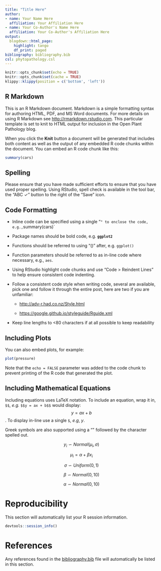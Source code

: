 ```yaml
---
title: "Title Here"
author:
- name: Your Name Here
  affiliation: Your Affiliation Here
- name: Your Co-Author's Name Here
  affiliation: Your Co-Author's Affiliation Here
output:
  blogdown::html_page:
    highlight: tango
    df_print: paged
bibliography: bibliography.bib
csl: phytopathology.csl
---
```


```r
knitr::opts_chunk$set(echo = TRUE)
knitr::opts_chunk$set(cache = TRUE)
klippy::klippy(position = c('bottom', 'left'))
```

## R Markdown

This is an R Markdown document. Markdown is a simple formatting syntax for
authoring HTML, PDF, and MS Word documents. For more details on using R Markdown
see <http://rmarkdown.rstudio.com>. This particular template is set to knit to
HTML output for inclusion in the Open Plant Pathology blog.

When you click the **Knit** button a document will be generated that includes
both content as well as the output of any embedded R code chunks within the
document. You can embed an R code chunk like this:

```r
summary(cars)
```

## Spelling

Please ensure that you have made sufficient efforts to ensure that you have used
proper spelling. Using RStudio, spell check is available in the tool bar, the
"ABC ✓" button to the right of the "Save" icon.

## Code Formatting

- Inline code can be specified using a single "`" to enclose the code, e.g.,
`summary(cars)`

- Package names should be bold code, e.g. **`ggplot2`**

- Functions should be referred to using "()" after, e.g. `ggplot()`

- Function parameters should be referred to as in-line code where necessary,
e.g., `aes`.

- Using RStudio highlight code chunks and use "Code > Reindent Lines" to help
ensure consistent code indenting.

- Follow a consistent code style when writing code, several are available, pick
one and follow it through the entire post, here are two if you are unfamiliar:
  
  - <http://adv-r.had.co.nz/Style.html>
  
  - <https://google.github.io/styleguide/Rguide.xml>
  
- Keep line lengths to <80 characters if at all possible to keep readability

## Including Plots

You can also embed plots, for example:

```r
plot(pressure)
```

Note that the `echo = FALSE` parameter was added to the code chunk to prevent
printing of the R code that generated the plot.

## Including Mathematical Equations

Including equations uses LaTeX notation. To include an equation, wrap it in,
`$$`, *e.g.* `$$y = ax + b$$` would display: $$y = ax + b$$. To display in-line
use a single `$`, *e.g*, $y$.

Greek symbols are also supported using a "\" followed by the character spelled
out.

$$y_i \backsim Normal(\mu_i, \sigma)$$

$$\mu_i = \alpha + \beta x_i$$

$$\sigma \backsim Uniform(0, 1)$$

$$\beta \backsim Normal(0, 10)$$

$$\alpha \backsim Normal(0, 10)$$

# Reproducibility

This section will automatically list your R session information.

```r
devtools::session_info()
```

# References

Any references found in the [bibliography.bib](bibliography.bib) file will
automatically be listed in this section.
